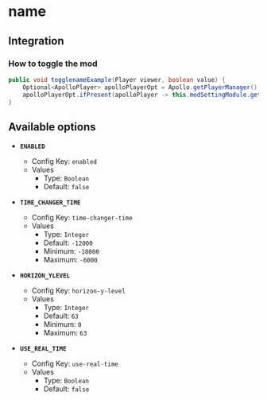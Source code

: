 # name

## Integration

### How to toggle the mod

```java
public void togglenameExample(Player viewer, boolean value) {
    Optional<ApolloPlayer> apolloPlayerOpt = Apollo.getPlayerManager().getPlayer(viewer.getUniqueId());
    apolloPlayerOpt.ifPresent(apolloPlayer -> this.modSettingModule.getOptions().set(apolloPlayer, ModTimeChanger.ENABLED, value));
}
```

## Available options

- __`ENABLED`__
    - Config Key: `enabled`
    - Values
        - Type: `Boolean`
        - Default: `false`

- __`TIME_CHANGER_TIME`__
    - Config Key: `time-changer-time`
    - Values
        - Type: `Integer`
        - Default: `-12000`
        - Minimum: `-18000`
        - Maximum: `-6000`

- __`HORIZON_YLEVEL`__
    - Config Key: `horizon-y-level`
    - Values
        - Type: `Integer`
        - Default: `63`
        - Minimum: `0`
        - Maximum: `63`

- __`USE_REAL_TIME`__
    - Config Key: `use-real-time`
    - Values
        - Type: `Boolean`
        - Default: `false`

